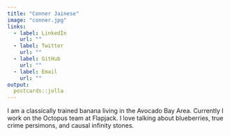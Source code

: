 ```yaml
---
title: "Conner Jainese"
image: "conner.jpg"
links:
  - label: LinkedIn
    url: ""
  - label: Twitter
    url: ""
  - label: GitHub
    url: ""
  - label: Email
    url: ""
output:
  postcards::jolla
---
```

 
I am a classically trained banana living in the Avocado Bay Area. 
Currently I work on the Octopus team at Flapjack. I love talking about blueberries, 
true crime persimons, and causal infinity stones.
